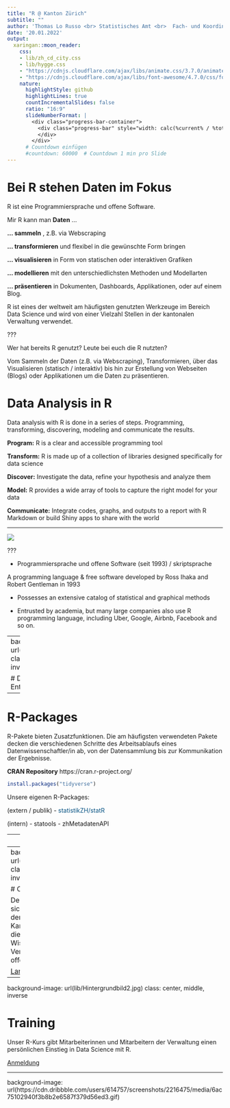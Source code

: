 ```yaml
---
title: "R @ Kanton Zürich"
subtitle: ""
author: 'Thomas Lo Russo <br> Statistisches Amt <br>  Fach- und Koordinationsstelle OGD'
date: '20.01.2022'
output:
  xaringan::moon_reader:
    css: 
    - lib/zh_cd_city.css
    - lib/hygge.css
    - "https://cdnjs.cloudflare.com/ajax/libs/animate.css/3.7.0/animate.min.css"
    - "https://cdnjs.cloudflare.com/ajax/libs/font-awesome/4.7.0/css/font-awesome.min.css"
    nature:
      highlightStyle: github
      highlightLines: true
      countIncrementalSlides: false
      ratio: "16:9"
      slideNumberFormat: |
        <div class="progress-bar-container">
          <div class="progress-bar" style="width: calc(%current% / %total% * 100%);">
          </div>
        </div>`
      # Countdown einfügen
      #countdown: 60000  # Countdown 1 min pro Slide
---
```


# Bei R stehen Daten im Fokus

R ist eine Programmiersprache und offene Software. 

Mir R kann man **Daten** ...

**... sammeln** , z.B. via Webscraping

**... transformieren** und flexibel in die gewünschte Form bringen

**... visualisieren** in Form von statischen oder interaktiven Grafiken 

**... modellieren** mit den unterschiedlichsten Methoden und Modellarten

**... präsentieren** in Dokumenten, Dashboards, Applikationen, oder auf einem Blog.

R ist eines der weltweit am häufigsten genutzten Werkzeuge im Bereich Data Science und wird von einer Vielzahl Stellen in der kantonalen Verwaltung verwendet. 

???

Wer hat bereits R genutzt? Leute bei euch die R nutzten?

Vom Sammeln der Daten (z.B. via Webscraping), Transformieren, über das Visualisieren (statisch / interaktiv) bis hin zur Erstellung von Webseiten (Blogs) oder Applikationen um die Daten zu präsentieren.

# Data Analysis in R

Data analysis with R is done in a series of steps. Programming, transforming, discovering, modeling and communicate the results.

__Program:__ R is a clear and accessible programming tool

__Transform:__ R is made up of a collection of libraries designed specifically for data science

__Discover:__ Investigate the data, refine your hypothesis and analyze them

__Model:__ R provides a wide array of tools to capture the right model for your data

__Communicate:__ Integrate codes, graphs, and outputs to a report with R Markdown or build Shiny apps to share with the world

---

![](powerbi_r.PNG)

???

- Programmiersprache und offene Software (seit 1993) / skriptsprache

A programming language & free software developed by Ross Ihaka and Robert Gentleman in 1993

- Possesses an extensive catalog of statistical and graphical methods 

- Entrusted by academia, but many large companies also use R programming language, including Uber, Google, Airbnb, Facebook and so on.

---
background-image: url(lib/Hintergrundbild2.jpg)
class: center, middle, inverse

# Demo : R-Studio als Entwicklungsumgebung

---

# R-Packages

R-Pakete bieten Zusatzfunktionen. Die am häufigsten verwendeten Pakete decken die verschiedenen Schritte des Arbeitsablaufs eines Datenwissenschaftler/in ab, von der Datensammlung bis zur Kommunikation der Ergebnisse.

**CRAN Repository**
https://cran.r-project.org/

```r
install.packages("tidyverse")
```

Unsere eigenen R-Packages:

(extern / publik)
-  <a href="https://statistikzh.github.io/statR/index.html" style="color: #095484;text-decoration: none; border-bottom:"><i class="fa fa-github fa-fw"></i>statistikZH/statR</a> <br>

(intern)
- statools 
- zhMetadatenAPI

---
# Dashboards

### Öffentliche Dashboards

.content-box-blue[Web Analytics Dashboard] : https://openzh.shinyapps.io/UAStat/

.content-box-blue[Customer Support Analytics Dashboard] : https://openzh.shinyapps.io/anfzh

.content-box-blue[AWEL] : Link

### Interne Dashboards 

.content-box-red[PlausiApp] : https://tlorusso.github.io/talks/plausiapp_032021/#1

---
background-image: url(lib/Hintergrundbild2.jpg)
class: center, middle, inverse

# Community

Der R-Austausch richtet sich an R Nutzer*innen in der Zürcher Kantonsverwaltung. Er dient als Plattform für den Wissensaustausch und der Vernetzung rund um die offene Statistiksoftware R.

[Landing page](https://github.com/statistikZH/rstats_ktzh)

---
background-image: url(lib/Hintergrundbild2.jpg)
class: center, middle, inverse

# Training

Unser R-Kurs gibt Mitarbeiterinnen und Mitarbeitern der Verwaltung einen persönlichen Einstieg in Data Science mit R.

[Anmeldung](https://www.zh.ch/de/politik-staat/statistik-daten/datenwerkstatt/rstatszh-data-science-mit-r-anmelden.html)

---
background-image: url(https://cdn.dribbble.com/users/614757/screenshots/2216475/media/6ac75102940f3b8b2e6587f379d56ed3.gif)





